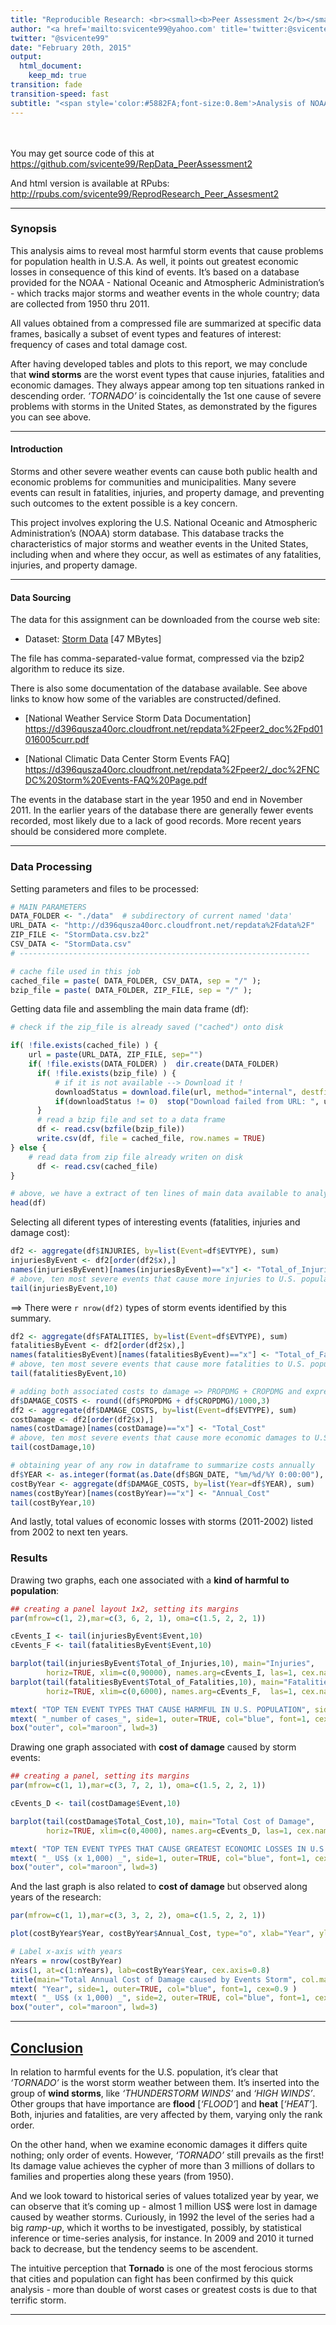 ```yaml
---
title: "Reproducible Research: <br><small><b>Peer Assessment 2</b></small>"
author: "<a href='mailto:svicente99@yahoo.com' title='twitter:@svicente99'>Sergio Vicente</a>"
twitter: "@svicente99"
date: "February 20th, 2015"
output: 
  html_document:
    keep_md: true
transition: fade
transition-speed: fast
subtitle: "<span style='color:#5882FA;font-size:0.8em'>Analysis of NOAA Storm Database - severity and harmful consequences to population health</span>" 
---
```


<br><br>
You may get source code of this at <https://github.com/svicente99/RepData_PeerAssessment2> 

And html version is available at RPubs: <http://rpubs.com/svicente99/ReprodResearch_Peer_Assesment2>

* * * *

### Synopsis

This analysis aims to reveal most harmful storm events that cause problems for population health in U.S.A. As well, it points out greatest economic losses in consequence of this kind of events.
It's based on a database provided for the NOAA - National Oceanic and Atmospheric Administration's - which tracks major storms and weather events in the whole country; data are collected from 1950 thru 2011.

All values obtained from a compressed file are summarized at specific data frames, basically a subset of event types and features of interest: frequency of cases and total damage cost.

After having developed tables and plots to this report, we may conclude that **wind storms** are the worst event types that cause injuries, fatalities and economic damages. They always appear among top ten situations ranked in descending order. _'TORNADO'_ is coincidentally the 1st one cause of severe problems with storms in the United States, as demonstrated by the figures you can see above.

------------

#### Introduction

Storms and other severe weather events can cause both public health and economic problems for communities and municipalities. Many severe events can result in fatalities, injuries, and property damage, and preventing such outcomes to the extent possible is a key concern.

This project involves exploring the U.S. National Oceanic and Atmospheric Administration's (NOAA) storm database. This database tracks the characteristics of major storms and weather events in the United States, including when and where they occur, as well as estimates of any fatalities, injuries, and property damage.

---------

#### Data Sourcing

The data for this assignment can be downloaded from the course web site:

* Dataset: <a href="https://d396qusza40orc.cloudfront.net/repdata%2Fdata%2FStormData.csv.bz2">Storm Data</a> [47 MBytes]

The file has comma-separated-value format, compressed via the bzip2 algorithm to reduce its size. 

There is also some documentation of the database available. See above links to know how some of the variables are constructed/defined.

* [National Weather Service Storm Data Documentation]
    <https://d396qusza40orc.cloudfront.net/repdata%2Fpeer2_doc%2Fpd01016005curr.pdf>

* [National Climatic Data Center Storm Events FAQ]
    <https://d396qusza40orc.cloudfront.net/repdata%2Fpeer2/_doc%2FNCDC%20Storm%20Events-FAQ%20Page.pdf>

The events in the database start in the year 1950 and end in November 2011. In the earlier years of the database there are generally fewer events recorded, most likely due to a lack of good records. More recent years should be considered more complete.

---------

### Data Processing

Setting parameters and files to be processed:

```r

# MAIN PARAMETERS
DATA_FOLDER <- "./data"  # subdirectory of current named 'data'
URL_DATA <- "http://d396qusza40orc.cloudfront.net/repdata%2Fdata%2F"
ZIP_FILE <- "StormData.csv.bz2"
CSV_DATA <- "StormData.csv"
# -----------------------------------------------------------------

# cache file used in this job
cached_file = paste( DATA_FOLDER, CSV_DATA, sep = "/" );
bzip_file = paste( DATA_FOLDER, ZIP_FILE, sep = "/" );

```

Getting data file and assembling the main data frame (df):

```r

# check if the zip_file is already saved ("cached") onto disk

if( !file.exists(cached_file) ) {
    url = paste(URL_DATA, ZIP_FILE, sep="")
    if( !file.exists(DATA_FOLDER) )  dir.create(DATA_FOLDER)
	  if( !file.exists(bzip_file) ) { 
		  # if it is not available --> Download it !
		  downloadStatus = download.file(url, method="internal", destfile=bzip_file)
	      if(downloadStatus != 0)  stop("Download failed from URL: ", url)
	  }
	  # read a bzip file and set to a data frame
	  df <- read.csv(bzfile(bzip_file))
	  write.csv(df, file = cached_file, row.names = TRUE)
} else {
    # read data from zip file already writen on disk
	  df <- read.csv(cached_file)
}

# above, we have a extract of ten lines of main data available to analyse
head(df)
```

Selecting all diferent types of interesting events (fatalities, injuries and damage cost):

```r
df2 <- aggregate(df$INJURIES, by=list(Event=df$EVTYPE), sum)
injuriesByEvent <- df2[order(df2$x),]
names(injuriesByEvent)[names(injuriesByEvent)=="x"] <- "Total_of_Injuries"
# above, ten most severe events that cause more injuries to U.S. population 
tail(injuriesByEvent,10)
```

==> There were `r nrow(df2)` types of storm events identified by this summary.

```r
df2 <- aggregate(df$FATALITIES, by=list(Event=df$EVTYPE), sum)
fatalitiesByEvent <- df2[order(df2$x),]
names(fatalitiesByEvent)[names(fatalitiesByEvent)=="x"] <- "Total_of_Fatalities"
# above, ten most severe events that cause more fatalities to U.S. population 
tail(fatalitiesByEvent,10)
```

```r
# adding both associated costs to damage => PROPDMG + CROPDMG and express values in US$x1,000
df$DAMAGE_COSTS <- round((df$PROPDMG + df$CROPDMG)/1000,3)
df2 <- aggregate(df$DAMAGE_COSTS, by=list(Event=df$EVTYPE), sum)
costDamage <- df2[order(df2$x),]
names(costDamage)[names(costDamage)=="x"] <- "Total_Cost"
# above, ten most severe events that cause more economic damages to U.S. population 
tail(costDamage,10)
```

```r
# obtaining year of any row in dataframe to summarize costs annually
df$YEAR <- as.integer(format(as.Date(df$BGN_DATE, "%m/%d/%Y 0:00:00"), "%Y"))
costByYear <- aggregate(df$DAMAGE_COSTS, by=list(Year=df$YEAR), sum)
names(costByYear)[names(costByYear)=="x"] <- "Annual_Cost"
tail(costByYear,10)
```

And lastly, total values of economic losses with storms (2011-2002) listed from 2002 to next ten years.

### Results

Drawing two graphs, each one associated with a **kind of harmful to population**:

```r

## creating a panel layout 1x2, setting its margins
par(mfrow=c(1, 2),mar=c(3, 6, 2, 1), oma=c(1.5, 2, 2, 1))													

cEvents_I <- tail(injuriesByEvent$Event,10)
cEvents_F <- tail(fatalitiesByEvent$Event,10)

barplot(tail(injuriesByEvent$Total_of_Injuries,10), main="Injuries", 
        horiz=TRUE, xlim=c(0,90000), names.arg=cEvents_I, las=1, cex.names=0.7)
barplot(tail(fatalitiesByEvent$Total_of_Fatalities,10), main="Fatalities", 
        horiz=TRUE, xlim=c(0,6000), names.arg=cEvents_F,  las=1, cex.names=0.7)

mtext( "TOP TEN EVENT TYPES THAT CAUSE HARMFUL IN U.S. POPULATION", side=3, outer=TRUE, col="blue", font=2, cex=1.15 )  
mtext( "_number of cases_", side=1, outer=TRUE, col="blue", font=1, cex=0.9 )  
box("outer", col="maroon", lwd=3) 

```


Drawing one graph associated with **cost of damage** caused by storm events:

```r

## creating a panel, setting its margins
par(mfrow=c(1, 1),mar=c(3, 7, 2, 1), oma=c(1.5, 2, 2, 1))  												

cEvents_D <- tail(costDamage$Event,10)

barplot(tail(costDamage$Total_Cost,10), main="Total Cost of Damage", 
        horiz=TRUE, xlim=c(0,4000), names.arg=cEvents_D, las=1, cex.names=0.7)

mtext( "TOP TEN EVENT TYPES THAT CAUSE GREATEST ECONOMIC LOSSES IN U.S. POPULATION", side=3,   outer=TRUE, col="blue", font=2, cex=1.0 )  
mtext( "_ US$ (x 1,000) _", side=1, outer=TRUE, col="blue", font=1, cex=0.9 )  
box("outer", col="maroon", lwd=3) 

```


And the last graph is also related to **cost of damage** but observed along years of the research:

```r

par(mfrow=c(1, 1),mar=c(3, 3, 2, 2), oma=c(1.5, 2, 2, 1))    											

plot(costByYear$Year, costByYear$Annual_Cost, type="o", xlab="Year", ylab="US$ x 1,000")

# Label x-axis with years
nYears = nrow(costByYear)
axis(1, at=c(1:nYears), lab=costByYear$Year, cex.axis=0.8)
title(main="Total Annual Cost of Damage caused by Events Storm", col.main="blue", font.main=4)
mtext( "Year", side=1, outer=TRUE, col="blue", font=1, cex=0.9 )  
mtext( "_ US$ (x 1,000) _", side=2, outer=TRUE, col="blue", font=1, cex=0.8 )  
box("outer", col="maroon", lwd=3) 

```

* * * *

## <u>Conclusion</u>

In relation to harmful events for the U.S. population, it's clear that _'TORNADO'_ is the worst storm weather between them. It's inserted into the group of **wind storms**, like _'THUNDERSTORM WINDS'_ and _'HIGH WINDS'_. Other groups that have importance are **flood** [_'FLOOD'_] and **heat** [_'HEAT'_]. Both, injuries and fatalities, are very affected by them, varying only the rank order.

On the other hand, when we examine economic damages it differs quite nothing; only order of events. However, _'TORNADO'_ still prevails as the first! Its damage value achieves the cypher of more than 3 millions of dollars to families and properties along these years (from 1950). 

And we look toward to historical series of values totalized year by year, we can observe that it's coming up - almost 1 million US$ were lost in damage caused by weather storms. Curiously, in 1992 the level of the series had a big _ramp-up_, which it worths to be investigated, possibly, by statistical inference or time-series analysis, for instance. In 2009 and 2010 it turned back to decrease, but the tendency seems to be ascendent.

The intuitive perception that **Tornado** is one of the most ferocious storms that cities and population can fight has been confirmed by this quick analysis - more than double of worst cases or greatest costs is due to that terrific storm.

* * * *
